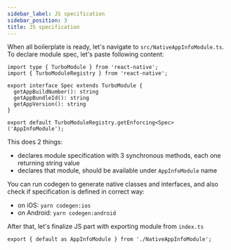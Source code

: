 ```yaml
---
sidebar_label: JS specification
sidebar_position: 3
title: JS specification
---
```


When all boilerplate is ready, let's navigate to `src/NativeAppInfoModule.ts`. To declare module spec, let's paste following content:

```tsx title="src/NativeAppInfoModule.ts"
import type { TurboModule } from 'react-native';
import { TurboModuleRegistry } from 'react-native';

export interface Spec extends TurboModule {
  getAppBuildNumber(): string
  getAppBundleId(): string
  getAppVersion(): string
}

export default TurboModuleRegistry.getEnforcing<Spec>('AppInfoModule');
```

This does 2 things:
- declares module specification with 3 synchronous methods, each one returning string value
- declares that module, should be available under `AppInfoModule` name

You can run codegen to generate native classes and interfaces, and also check if specification is defined in correct way:

- on iOS: `yarn codegen:ios`
- on Android: `yarn codegen:android`

After that, let's finalize JS part with exporting module from `index.ts`

```tsx title="src/index.ts"
export { default as AppInfoModule } from './NativeAppInfoModule';
```
